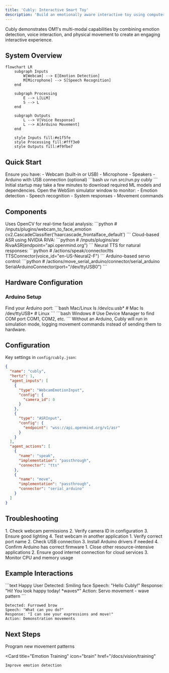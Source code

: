 ```yaml
---
title: 'Cubly: Interactive Smart Toy'
description: 'Build an emotionally aware interactive toy using computer vision, speech, and movement'
---
```


<Note>
  Cubly demonstrates OM1's multi-modal capabilities by combining emotion detection, voice interaction, and physical movement to create an engaging interactive experience.
</Note>

## System Overview

```mermaid
flowchart LR
    subgraph Inputs
        W[Webcam] --> E[Emotion Detection]
        M[Microphone] --> S[Speech Recognition]
    end
    
    subgraph Processing
        E --> L[LLM]
        S --> L
    end
    
    subgraph Outputs
        L --> V[Voice Response]
        L --> A[Arduino Movement]
    end

    style Inputs fill:#e1f5fe
    style Processing fill:#fff3e0
    style Outputs fill:#f9fbe7
```

## Quick Start

<Steps>
  <Step title="Hardware Setup">
    Ensure you have:
    - Webcam (built-in or USB)
    - Microphone
    - Speakers
    - Arduino with USB connection (optional)
  </Step>

  <Step title="Run Cubly">
    ```bash
    uv run src/run.py cubly
    ```
    <Note>
      Initial startup may take a few minutes to download required ML models and dependencies.
    </Note>
  </Step>

  <Step title="Check WebSim">
    Open the WebSim simulator window to monitor:
    - Emotion detection
    - Speech recognition
    - System responses
    - Movement commands
  </Step>
</Steps>

## Components

<CardGroup cols={2}>
  <Card title="Emotion Detection" icon="face-smile">
    Uses OpenCV for real-time facial analysis:
    ```python
    # /inputs/plugins/webcam_to_face_emotion
    cv2.CascadeClassifier('haarcascade_frontalface_default')
    ```
  </Card>
  
  <Card title="Voice Processing" icon="microphone">
    Cloud-based ASR using NVIDIA RIVA:
    ```python
    # /inputs/plugins/asr
    RivaASR(endpoint="api.openmind.org")
    ```
  </Card>
  
  <Card title="Speech Synthesis" icon="volume-high">
    Neural TTS for natural responses:
    ```python
    # /actions/speak/connector/tts
    TTSConnector(voice_id="en-US-Neural2-F")
    ```
  </Card>
  
  <Card title="Movement Control" icon="robot">
    Arduino-based servo control:
    ```python
    # /actions/move_serial_arduino/connector/serial_arduino
    SerialArduinoConnector(port="/dev/ttyUSB0")
    ```
  </Card>
</CardGroup>

## Hardware Configuration

### Arduino Setup

<Accordion title="Serial Port Configuration">
  Find your Arduino port:
  <CodeGroup>
    ```bash Mac/Linux
    ls /dev/cu.usb*     # Mac
    ls /dev/ttyUSB*     # Linux
    ```
    ```bash Windows
    # Use Device Manager to find COM port
    COM1, COM2, etc.
    ```
  </CodeGroup>
</Accordion>

<Note>
  Without an Arduino, Cubly will run in simulation mode, logging movement commands instead of sending them to hardware.
</Note>

## Configuration

Key settings in `config/cubly.json`:

```json
{
  "name": "cubly",
  "hertz": 1,
  "agent_inputs": [
    {
      "type": "WebcamEmotionInput",
      "config": {
        "camera_id": 0
      }
    },
    {
      "type": "ASRInput",
      "config": {
        "endpoint": "wss://api.openmind.org/v1/asr"
      }
    }
  ],
  "agent_actions": [
    {
      "name": "speak",
      "implementation": "passthrough",
      "connector": "tts"
    },
    {
      "name": "move",
      "implementation": "passthrough",
      "connector": "serial_arduino"
    }
  ]
}
```

## Troubleshooting

<Accordion title="Webcam Issues">
  1. Check webcam permissions
  2. Verify camera ID in configuration
  3. Ensure good lighting
  4. Test webcam in another application
</Accordion>

<Accordion title="Arduino Connection">
  1. Verify correct port name
  2. Check USB connection
  3. Install Arduino drivers if needed
  4. Confirm Arduino has correct firmware
</Accordion>

<Accordion title="Performance">
  1. Close other resource-intensive applications
  2. Ensure good internet connection for cloud services
  3. Monitor CPU and memory usage
</Accordion>

## Example Interactions

<CodeGroup>
```text Happy User
Detected: Smiling face
Speech: "Hello Cubly!"
Response: "Hi! You look happy today! *waves*"
Action: Servo movement - wave pattern
```

```text Confused User
Detected: Furrowed brow
Speech: "What can you do?"
Response: "I can see your expressions and move!"
Action: Demonstration movements
```
</CodeGroup>

## Next Steps

<CardGroup cols={2}>
  <Card
    title="Custom Movements"
    icon="gears"
    href="/docs/hardware/arduino"
  >
    Program new movement patterns
  </Card>
  
  <Card
    title="Emotion Training"
    icon="brain"
    href="/docs/vision/training"
  >
    Improve emotion detection
  </Card>
</CardGroup>